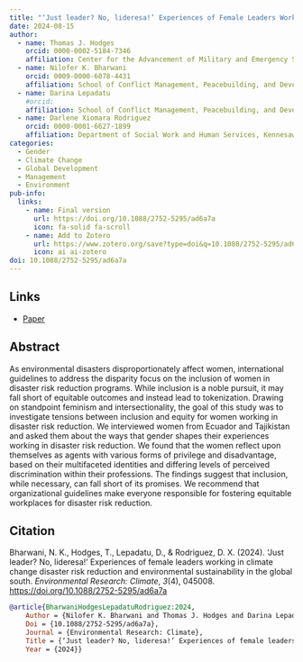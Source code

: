 ```yaml
---
title: "‘Just leader? No, lideresa!’ Experiences of Female Leaders Working in Climate Change Disaster Risk Reduction and Environmental Sustainability in the Global South"
date: 2024-08-15
author:
  - name: Thomas J. Hodges
    orcid: 0000-0002-5184-7346
    affiliation: Center for the Advancement of Military and Emergency Services (AMES) Research, Kennesaw State University
  - name: Nilofer K. Bharwani
    orcid: 0009-0000-6078-4431
    affiliation: School of Conflict Management, Peacebuilding, and Development, Kennesaw State University
  - name: Darina Lepadatu
    #orcid:
    affiliation: School of Conflict Management, Peacebuilding, and Development, Kennesaw State University
  - name: Darlene Xiomara Rodriguez
    orcid: 0000-0001-6627-1899
    affiliation: Department of Social Work and Human Services, Kennesaw State University
categories:
  - Gender
  - Climate Change
  - Global Development
  - Management
  - Environment
pub-info:
  links:
    - name: Final version
      url: https://doi.org/10.1088/2752-5295/ad6a7a
      icon: fa-solid fa-scroll
    - name: Add to Zotero
      url: https://www.zotero.org/save?type=doi&q=10.1088/2752-5295/ad6a7a
      icon: ai ai-zotero
doi: 10.1088/2752-5295/ad6a7a
---
```


## Links

-   [Paper](https://dx.doi.org/10.1088/2752-5295/ad6a7a)

## Abstract

As environmental disasters disproportionately affect women, international guidelines to address the disparity focus on the inclusion of women in disaster risk reduction programs. While inclusion is a noble pursuit, it may fall short of equitable outcomes and instead lead to tokenization. Drawing on standpoint feminism and intersectionality, the goal of this study was to investigate tensions between inclusion and equity for women working in disaster risk reduction. We interviewed women from Ecuador and Tajikistan and asked them about the ways that gender shapes their experiences working in disaster risk reduction. We found that the women reflect upon themselves as agents with various forms of privilege and disadvantage, based on their multifaceted identities and differing levels of perceived discrimination within their professions. The findings suggest that inclusion, while necessary, can fall short of its promises. We recommend that organizational guidelines make everyone responsible for fostering equitable workplaces for disaster risk reduction.

## Citation

Bharwani, N. K., Hodges, T., Lepadatu, D., & Rodriguez, D. X. (2024). ‘Just leader? No, lideresa!’ Experiences of female leaders working in climate change disaster risk reduction and environmental sustainability in the global south. *Environmental Research: Climate*, *3*(4), 045008. <https://doi.org/10.1088/2752-5295/ad6a7a>

``` bibtex
@article{BharwaniHodgesLepadatuRodriguez:2024,
    Author = {Nilofer K. Bharwani and Thomas J. Hodges and Darina Lepadatu and Darlene Xiomara Rodriguez},
    Doi = {10.1088/2752-5295/ad6a7a},
    Journal = {Environmental Research: Climate},
    Title = {‘Just leader? No, lideresa!’ Experiences of female leaders working in climate change disaster risk reduction and environmental sustainability in the global south},
    Year = {2024}}
```
